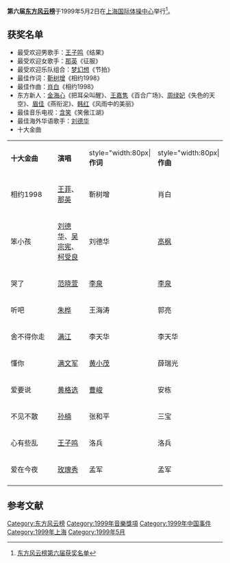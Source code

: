 {{expand|time=2010-07-07T09:08:10+00:00}}
'''第六届[[东方风云榜|东方风云榜]]'''于1999年5月2日在[[上海国际体操中心|上海国际体操中心]]举行<ref>[http://ent.sina.com.cn/2004-02-17/1148305077.html 东方风云榜第六届获奖名单]</ref>。

==获奖名单==
*最受欢迎男歌手：[[王子鸣|王子鸣]]《结果》
*最受欢迎女歌手：[[那英|那英]]《征服》
*最受欢迎乐队组合：[[梦幻想|梦幻想]]《节拍》
*最佳作词：[[靳树增|靳树增]]《相约1998》
*最佳作曲：[[肖白|肖白]]《相约1998》
*东方新人：[[金海心|金海心]]《把耳朵叫醒》、[[王嘉隽|王嘉隽]]《百合广场》、[[周绿妃|周绿妃]]《失色的天空》、[[眉佳|眉佳]]《燕衔泥》、[[韩红|韩红]]《风雨中的美丽》
*最佳音乐电视：[[含笑|含笑]]《笑傲江湖》
*最佳海外华语歌手：[[刘德华|刘德华]] 
*十大金曲
{|class="wikitable"
|- style="background:white; color:black" align=center
|style="width:140px"|'''十大金曲'''||style="width:80px"|'''演唱'''||style="width:80px|'''作词'''||style="width:80px|'''作曲'''
|-
|相约1998||[[王菲|王菲]]、[[那英|那英]]||靳树增||肖白
|-
|笨小孩||[[刘德华|刘德华]]、[[吴宗宪|吴宗宪]]、[[柯受良|柯受良]]||刘德华||[[高枫|高枫]]
|-
|哭了||[[范晓萱|范晓萱]]||[[李泉|李泉]]||[[李泉|李泉]]
|-
|听吧||[[朱桦|朱桦]]||王海涛||郭亮
|-
|舍不得你走||[[满江|满江]]||李天华||李天华
|-
|懂你||[[满文军|满文军]]||[[黄小茂|黄小茂]]||薛瑞光
|-
|爱要说||[[黄格选|黄格选]]||[[曹峻|曹峻]]||安栋
|-
|不见不散||[[孙楠|孙楠]]||张和平||三宝
|-
|心有些乱||[[王子鸣|王子鸣]]||洛兵||洛兵
|-
|爱在今夜||[[玫瑰秀|玫瑰秀]]||孟军||孟军
|-
|}

==参考文献==
<div class="references-small">
<references />
</div>
{{东方风云榜}}
[[Category:东方风云榜|Category:东方风云榜]]
[[Category:1999年音樂獎項|Category:1999年音樂獎項]]
[[Category:1999年中国事件|Category:1999年中国事件]]
[[Category:1999年上海|Category:1999年上海]]
[[Category:1999年5月|Category:1999年5月]]